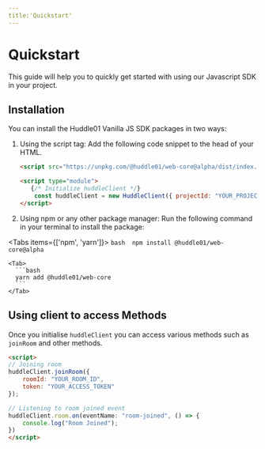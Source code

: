 ```yaml
---
title:'Quickstart'
---
```



# Quickstart

This guide will help you to quickly get started with using our Javascript SDK in your project. 

## Installation

You can install the Huddle01 Vanilla JS SDK packages in two ways:

1. Using the script tag: Add the following code snippet to the head of your HTML. 

    ```html
    <script src="https://unpkg.com/@huddle01/web-core@alpha/dist/index.js" />

    <script type="module">
	   {/* Initialize huddleClient */}
	    const huddleClient = new HuddleClient({ projectId: "YOUR_PROJECT_ID" });
    </script>
    ```

2. Using npm or any other package manager: Run the following command in your terminal to install the package:

  <Tabs items={['npm', 'yarn']}>
    <Tab>
      ```bash 
      npm install @huddle01/web-core@alpha
        ```
    </Tab>

    <Tab>
      ```bash
      yarn add @huddle01/web-core
      ```
    </Tab>
  </Tabs>

## Using client to access Methods

Once you initialise `huddleClient` you can access various methods such as `joinRoom` and other methods. 

```html 
<script>
// Joining room
huddleClient.joinRoom({
	roomId: "YOUR_ROOM_ID",
	token: "YOUR_ACCESS_TOKEN"
});

// Listening to room joined event
huddleClient.room.on(eventName: "room-joined", () => {
	console.log("Room Joined");
}) 
</script>
```